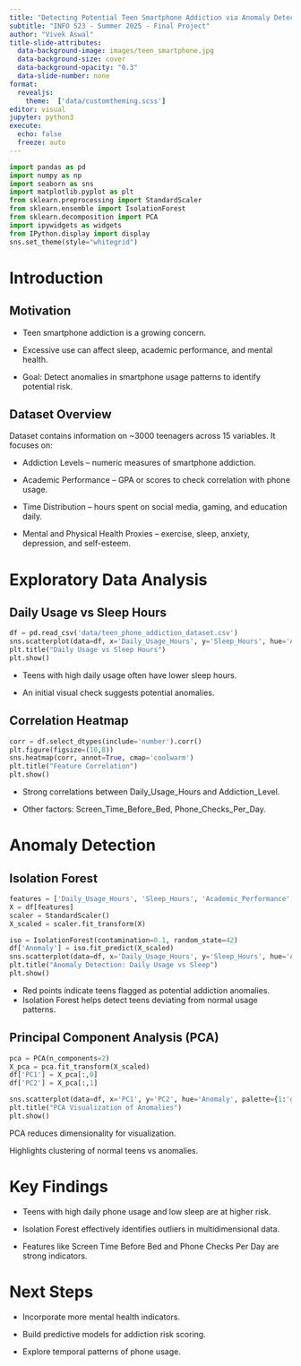 ```yaml
---
title: "Detecting Potential Teen Smartphone Addiction via Anomaly Detection"
subtitle: "INFO 523 - Summer 2025 - Final Project"
author: "Vivek Aswal"
title-slide-attributes:
  data-background-image: images/teen_smartphone.jpg
  data-background-size: cover
  data-background-opacity: "0.3"
  data-slide-number: none
format:
  revealjs:
    theme:  ['data/customtheming.scss']
editor: visual
jupyter: python3
execute:
  echo: false
  freeze: auto
---
```


```python
import pandas as pd
import numpy as np
import seaborn as sns
import matplotlib.pyplot as plt
from sklearn.preprocessing import StandardScaler
from sklearn.ensemble import IsolationForest
from sklearn.decomposition import PCA
import ipywidgets as widgets
from IPython.display import display
sns.set_theme(style="whitegrid")
```

# Introduction
## Motivation
- Teen smartphone addiction is a growing concern.

- Excessive use can affect sleep, academic performance, and mental health.

- Goal: Detect anomalies in smartphone usage patterns to identify potential risk.

## Dataset Overview
Dataset contains information on ~3000 teenagers across 15 variables. It focuses on:

- Addiction Levels – numeric measures of smartphone addiction.

- Academic Performance – GPA or scores to check correlation with phone usage.

- Time Distribution – hours spent on social media, gaming, and education daily.

- Mental and Physical Health Proxies – exercise, sleep, anxiety, depression, and self-esteem.

# Exploratory Data Analysis
## Daily Usage vs Sleep Hours
```python

df = pd.read_csv('data/teen_phone_addiction_dataset.csv')
sns.scatterplot(data=df, x='Daily_Usage_Hours', y='Sleep_Hours', hue='Addiction_Level', palette='coolwarm')
plt.title("Daily Usage vs Sleep Hours")
plt.show()
```

- Teens with high daily usage often have lower sleep hours.

- An initial visual check suggests potential anomalies.

## Correlation Heatmap
```python

corr = df.select_dtypes(include='number').corr()
plt.figure(figsize=(10,8))
sns.heatmap(corr, annot=True, cmap='coolwarm')
plt.title("Feature Correlation")
plt.show()
```

- Strong correlations between Daily_Usage_Hours and Addiction_Level.

- Other factors: Screen_Time_Before_Bed, Phone_Checks_Per_Day.

# Anomaly Detection
## Isolation Forest
```python

features = ['Daily_Usage_Hours', 'Sleep_Hours', 'Academic_Performance', 'Screen_Time_Before_Bed', 'Phone_Checks_Per_Day']
X = df[features]
scaler = StandardScaler()
X_scaled = scaler.fit_transform(X)

iso = IsolationForest(contamination=0.1, random_state=42)
df['Anomaly'] = iso.fit_predict(X_scaled)
sns.scatterplot(data=df, x='Daily_Usage_Hours', y='Sleep_Hours', hue='Anomaly', palette={1:'green', -1:'red'})
plt.title("Anomaly Detection: Daily Usage vs Sleep")
plt.show()
```

- Red points indicate teens flagged as potential addiction anomalies.
- Isolation Forest helps detect teens deviating from normal usage patterns.

## Principal Component Analysis (PCA)
```python

pca = PCA(n_components=2)
X_pca = pca.fit_transform(X_scaled)
df['PC1'] = X_pca[:,0]
df['PC2'] = X_pca[:,1]

sns.scatterplot(data=df, x='PC1', y='PC2', hue='Anomaly', palette={1:'green', -1:'red'})
plt.title("PCA Visualization of Anomalies")
plt.show()
```

PCA reduces dimensionality for visualization.

Highlights clustering of normal teens vs anomalies.

# Key Findings
- Teens with high daily phone usage and low sleep are at higher risk.

- Isolation Forest effectively identifies outliers in multidimensional data.

- Features like Screen Time Before Bed and Phone Checks Per Day are strong indicators.

# Next Steps
- Incorporate more mental health indicators.

- Build predictive models for addiction risk scoring.

- Explore temporal patterns of phone usage.